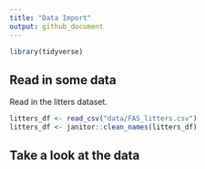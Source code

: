 ```yaml
---
title: "Data Import"
output: github_document
---
```


```r
library(tidyverse)
```

## Read in some data

Read in the litters dataset.

```r
litters_df <- read_csv("data/FAS_litters.csv")
litters_df <- janitor::clean_names(litters_df)
```

## Take a look at the data


